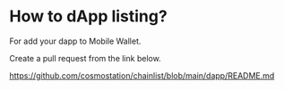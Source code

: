 # How to dApp listing?

For add your dapp to Mobile Wallet.

Create a pull request from the link below.

https://github.com/cosmostation/chainlist/blob/main/dapp/README.md
